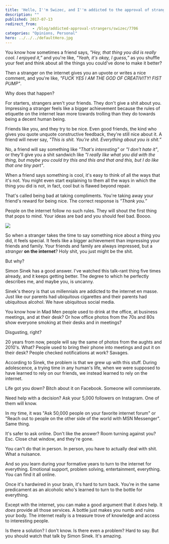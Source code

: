 ```yaml
---
title: 'Hello, I''m Swizec, and I''m addicted to the approval of strangers on the internet.'
description: ""
published: 2017-07-13
redirect_from: 
            - /blog/addicted-approval-strangers/swizec/7706
categories: "Opinions, Personal"
hero: ../../../defaultHero.jpg
---
```

You know how sometimes a friend says, _&quot;Hey, that thing you did is really cool. I enjoyed it,”_ and you&#x27;re like, _&quot;Yeah, it&#x27;s okay, I guess,”_ as you shuffle your feet and think about all the things you could&#x27;ve done to make it better?



Then a stranger on the internet gives you an upvote or writes a nice comment, and you&#x27;re like, _&quot;FUCK YES I AM THE GOD OF CREATIVITY! FIST PUMP&quot;_.



Why does that happen?



For starters, strangers aren&#x27;t your friends. They don&#x27;t give a shit about you. Impressing a stranger feels like a bigger achievement because the rules of etiquette on the internet lean more towards trolling than they do towards being a decent human being.



Friends like you, and they try to be nice. Even good friends, the kind who gives you quote unquote constructive feedback, they&#x27;re still nice about it. A friend will never say, _&quot;This is shit. You&#x27;re shit. Everything about you is shit.”_



No, a friend will say something like _&quot;That&#x27;s interesting&quot;_ or _&quot;I don&#x27;t hate it&quot;_, or they&#x27;ll give you a shit sandwich like _&quot;I really like what you did with the thing, but maybe you could try this and this and that and this, but I do like that one tiny part&quot;_.



When a friend says something is cool, it&#x27;s easy to think of all the ways that it&#x27;s not. You might even start explaining to them all the ways in which the thing you did is not, in fact, cool but is flawed beyond repair.



That&#x27;s called being bad at taking compliments. You&#x27;re taking away your friend&#x27;s reward for being nice. The correct response is _&quot;Thank you.”_



People on the internet follow no such rules. They will shout the first thing that pops to mind. Your ideas are bad and you should feel bad. Boooo.



![](./img/IjHUeOM.png)



So when a stranger takes the time to say something nice about a thing you did, it feels special. It feels like a bigger achievement than impressing your friends and family. Your friends and family are always impressed, but a _stranger_ **on the internet**? Holy shit, you just might be the shit.



But why?



Simon Sinek has a good answer. I&#x27;ve watched this talk-rant thing five times already, and it keeps getting better. The degree to which he perfectly describes me, and maybe you, is uncanny.





Sinek&#x27;s theory is that us millennials are addicted to the internet en masse. Just like our parents had ubiquitous cigarettes and their parents had ubiquitous alcohol. We have ubiquitous social media.



You know how in Mad Men people used to drink at the office, at business meetings, and at their desk? Or how office photos from the 70s and 80s show everyone smoking at their desks and in meetings?



Disgusting, right?



20 years from now, people will say the same of photos from the aughts and 2010&#x27;s. What? People used to bring their phone into meetings and put it on their desk? People checked notifications at work? Savages.



According to Sinek, the problem is that we grew up with this stuff. During adolescence, a trying time in any human&#x27;s life, when we were supposed to have learned to rely on our friends, we instead learned to rely on the internet.



Life got you down? Bitch about it on Facebook. Someone will commiserate.



Need help with a decision? Ask your 5,000 followers on Instagram. One of them will know.



In my time, it was &quot;Ask 50,000 people on your favorite internet forum&quot; or &quot;Reach out to people on the other side of the world with MSN Messenger&quot;. Same thing.



It&#x27;s safer to ask online. Don&#x27;t like the answer? Room turning against you? Esc. Close chat window, and they&#x27;re gone.



You can&#x27;t do that in person. In person, you have to actually deal with shit. What a nuisance.



And so you learn during your formative years to turn to the internet for everything. Emotional support, problem solving, entertainment, everything. You can find it all online.



Once it&#x27;s hardwired in your brain, it&#x27;s hard to turn back. You&#x27;re in the same predicament as an alcoholic who&#x27;s learned to turn to the bottle for everything.



Except with the internet, you can make a good argument that it _does_ help. It _does_ provide all those services. A bottle just makes you numb and ruins your body. The internet really is a treasure trove of knowledge and access to interesting people.



Is there a solution? I don&#x27;t know. Is there even a problem? Hard to say. But you should watch that talk by Simon Sinek. It&#x27;s amazing.